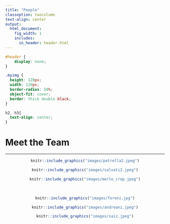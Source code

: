 ```yaml
---
title: "People"
classoption: twocolumn
text-align: center
output: 
  html_document:
    fig_width: 1
    includes:
      in_header: header.html
---
```


```css
#header {
    display: none;
}
```

```css
.myimg {
  height: 120px;
  width: 120px;
  border-radius: 50%;
  object-fit: cover;
  border: thick double black;
}
```

```css
h2, h3{
  text-align: center;
}
```
# Meet the Team

------------------------------------------------------------------------
<center>
:::::::::::::: {class='row'}
::: {class='col-sm-4'}
```r
knitr::include_graphics("images/petrella2.jpeg")
``` 
:::
::: {class='col-sm-4'}
```r
knitr::include_graphics("images/salvati2.jpeg")
``` 
:::
::: {class='col-sm-4'}
```r
knitr::include_graphics("images/merlo_crop.jpeg")
``` 
:::
::::::::::::::
</center>
<br>
<center>
:::::::::::::: {class='row'}
::: {class='col-sm-4'}
```r
knitr::include_graphics("images/foroni.jpg")
``` 
:::
::: {class='col-sm-4'}
```r
knitr::include_graphics("images/andreani.jpeg")
``` 
:::
::: {class='col-sm-4'}
```r
knitr::include_graphics("images/saiz.jpeg")
``` 
:::
::::::::::::::
</center>